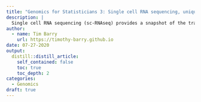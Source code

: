 ```yaml
---
title: "Genomics for Statisticians 3: Single cell RNA sequencing, unique molecular identifiers"
description: |
  Single cell RNA sequencing (sc-RNAseq) provides a snapshot of the transcriptome of a single cell. Sc-RNAseq has emerged as one of the most important technologies in modern genomics. In this post we provide an overview of sc-RNAseq. We also explore the related technology of unique molecular identifiers.
author:
  - name: Tim Barry
    url: https://timothy-barry.github.io
date: 07-27-2020
output:
  distill::distill_article:
    self_contained: false
    toc: true
    toc_depth: 2
categories:
  - Genomics
draft: true
---
```


